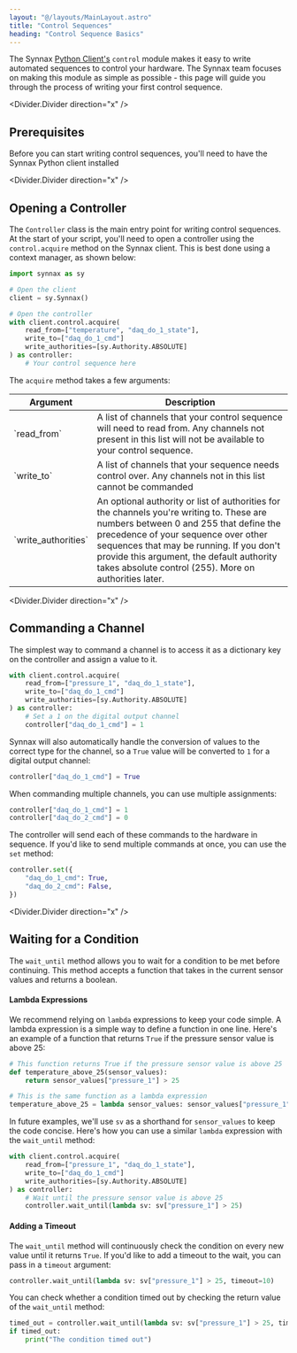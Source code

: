 ```yaml
---
layout: "@/layouts/MainLayout.astro"
title: "Control Sequences"
heading: "Control Sequence Basics"
---
```


The Synnax [Python Client's](/reference/python-client/get-started) `control` module makes
it easy to write automated sequences to control your hardware. The Synnax team focuses
on making this module as simple as possible - this page will guide you through the 
process of writing your first control sequence.

<Divider.Divider direction="x" />

## Prerequisites

Before you can start writing control sequences, you'll need to have the Synnax Python
client installed

<Divider.Divider direction="x" />

## Opening a Controller

The `Controller` class is the main entry point for writing control sequences. At the start
of your script, you'll need to open a controller using the `control.acquire` method on
the Synnax client. This is best done using a context manager, as shown below:

```python
import synnax as sy

# Open the client 
client = sy.Synnax()

# Open the controller
with client.control.acquire(
    read_from=["temperature", "daq_do_1_state"],
    write_to=["daq_do_1_cmd"]
    write_authorities=[sy.Authority.ABSOLUTE]
) as controller:
    # Your control sequence here
```

The `acquire` method takes a few arguments:

<Table>
    <thead>
        <tr>
            <th>Argument</th>
            <th>Description</th>
        </tr>
    </thead>
    <tbody>
        <tr>
            <td>`read_from`</td>
            <td>A list of channels that your control sequence will need to read from. Any
            channels not present in this list will not be available to your control sequence.</td>
        </tr>
        <tr>
            <td>`write_to`</td>
            <td>A list of channels that your sequence needs control over. Any channels not
            in this list cannot be commanded</td>
        </tr>
        <tr>
            <td>`write_authorities`</td>
            <td>An optional authority or list of authorities for the channels you're writing to. 
            These are numbers between 0 and 255 that define the precedence of your sequence over
            other sequences that may be running. If you don't provide this argument, the default
            authority takes absolute control (255). More on authorities later.</td>
        </tr>
    </tbody>
</Table>

<Divider.Divider direction="x" />

## Commanding a Channel

The simplest way to command a channel is to access it as a dictionary key on the controller
and assign a value to it.

```python
with client.control.acquire(
    read_from=["pressure_1", "daq_do_1_state"],
    write_to=["daq_do_1_cmd"]
    write_authorities=[sy.Authority.ABSOLUTE]
) as controller:
    # Set a 1 on the digital output channel
    controller["daq_do_1_cmd"] = 1
```

Synnax will also automatically handle the conversion of values to the correct type for the
channel, so a `True` value will be converted to `1` for a digital output channel:

```python
controller["daq_do_1_cmd"] = True
```

When commanding multiple channels, you can use multiple assignments:

```python
controller["daq_do_1_cmd"] = 1
controller["daq_do_2_cmd"] = 0
```

The controller will send each of these commands to the hardware in sequence. If you'd
like to send multiple commands at once, you can use the `set` method:

```python
controller.set({
    "daq_do_1_cmd": True,
    "daq_do_2_cmd": False,
})
```

<Divider.Divider direction="x" />

## Waiting for a Condition

The `wait_until` method allows you to wait for a condition to be met before continuing.
This method accepts a function that takes in the current sensor values and returns
a boolean. 

#### Lambda Expressions

We recommend relying on `lambda` expressions to keep your code simple. A
lambda expression is a simple way to define a function in one line. Here's an example
of a function that returns `True` if the pressure sensor value is above 25:

```python
# This function returns True if the pressure sensor value is above 25
def temperature_above_25(sensor_values):
    return sensor_values["pressure_1"] > 25

# This is the same function as a lambda expression
temperature_above_25 = lambda sensor_values: sensor_values["pressure_1"] > 25
```

In future examples, we'll use `sv` as a shorthand for `sensor_values` to keep the code
concise. Here's how you can use a similar `lambda` expression with the `wait_until` 
method:

```python
with client.control.acquire(
    read_from=["pressure_1", "daq_do_1_state"],
    write_to=["daq_do_1_cmd"]
    write_authorities=[sy.Authority.ABSOLUTE]
) as controller:
    # Wait until the pressure sensor value is above 25
    controller.wait_until(lambda sv: sv["pressure_1"] > 25)
```

#### Adding a Timeout

The `wait_until` method will continuously check the condition on every new value until
it returns `True`. If you'd like to add a timeout to the wait, you can pass in a `timeout`
argument:

```python
controller.wait_until(lambda sv: sv["pressure_1"] > 25, timeout=10)
```

You can check whether a condition timed out by checking the return value of the `wait_until`
method:

```python
timed_out = controller.wait_until(lambda sv: sv["pressure_1"] > 25, timeout=10)
if timed_out:
    print("The condition timed out")
```